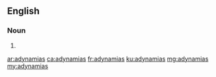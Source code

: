 ==English==

===Noun===
{{head|en|noun plural form}}

# {{plural of|adynamia|lang=en}}

[[ar:adynamias]]
[[ca:adynamias]]
[[fr:adynamias]]
[[ku:adynamias]]
[[mg:adynamias]]
[[my:adynamias]]